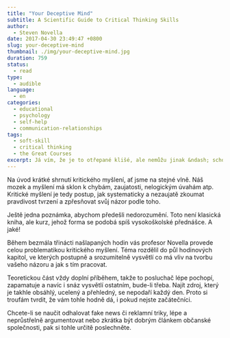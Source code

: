 ```yaml
---
title: "Your Deceptive Mind"
subtitle: A Scientific Guide to Critical Thinking Skills
author:
  - Steven Novella
date: 2017-04-30 23:49:47 +0800
slug: your-deceptive-mind
thumbnail: ./img/your-deceptive-mind.jpg
duration: 759
status:
  - read
type:
  - audible
language:
  - en
categories:
  - educational
  - psychology
  - self-help
  - communication-relationships
tags:
  - soft-skill
  - critical thinking
  - the Great Courses
excerpt: Já vím, že je to otřepané klišé, ale nemůžu jinak &ndash; schopnost kriticky myslet je důležitější, než kdy dříve. Oxford Dictionary za slovo roku 2016 vybral <a href="https://cs.wikipedia.org/wiki/Postpravda" target="_blank" title="Definice postpravdy">posttruth</a>, čili postpravda. Týdeník Respekt vydal o <a href="https://www.respekt.cz/special/2017/dezinformace" target="_blank">dezinformacích</a> speciální číslo. A o neověřených a nikým nekorigovaných zprávách na webu ani nemluvím. Takže se s tím musíme popasovat sami. Ale tento kurz nám pořádně pomůže!
---
```


Na úvod krátké shrnutí kritického myšlení, ať jsme na stejné vlně. Náš mozek a myšlení má sklon k chybám, zaujatosti, nelogickým úvahám atp. Kritické myšlení je tedy postup, jak systematicky a nezaujatě zkoumat pravdivost tvrzení a zpřesňovat svůj názor podle toho.

Ještě jedna poznámka, abychom předešli nedorozumění. Toto není klasická kniha, ale kurz, jehož forma se podobá spíš vysokoškolské přednášce. A jaké!

Během bezmála třinácti našlapaných hodin vás profesor Novella provede celou problematikou kritického myšlení. Téma rozdělil do půl hodinových kapitol, ve kterých postupně a srozumitelně vysvětlí co má vliv na tvorbu vašeho názoru a jak s tím pracovat.

Teoretickou část vždy doplní příběhem, takže to posluchač lépe pochopí, zapamatuje a navíc i snáz vysvětlí ostatním, bude-li třeba. Najít zdroj, který je takhle obsáhlý, ucelený a přehledný, se nepodaří každý den. Proto si troufám tvrdit, že vám tohle hodně dá, i pokud nejste začátečníci.

Chcete-li se naučit odhalovat fake news či reklamní triky, lépe a neprůstřelně argumentovat nebo zkrátka být dobrým článkem občanské společnosti, pak si tohle určitě poslechněte.

